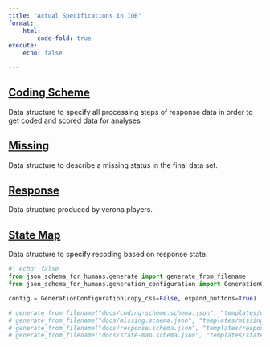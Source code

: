 ```yaml
---
title: "Actual Specifications in IQB"
format:
    html:
        code-fold: true
execute:
    echo: false

---
```



## [Coding Scheme](templates/coding-scheme.html)
Data structure to specify all processing steps of response data in order to get coded and scored data for analyses
 
## [Missing](templates/missing.html)
Data structure to describe a missing status in the final data set.
   
## [Response](templates/response.html)
Data structure produced by verona players.

## [State Map](templates/state-map.html)
Data structure to specify recoding based on response state.











```python
#| echo: false
from json_schema_for_humans.generate import generate_from_filename
from json_schema_for_humans.generation_configuration import GenerationConfiguration

config = GenerationConfiguration(copy_css=False, expand_buttons=True)

# generate_from_filename("docs/coding-scheme.schema.json", "templates/coding-scheme.html", config=config)
# generate_from_filename("docs/missing.schema.json", "templates/missing.html", config=config)
# generate_from_filename("docs/response.schema.json", "templates/response.html", config=config)
# generate_from_filename("docs/state-map.schema.json", "templates/state-map.html", config=config)

```